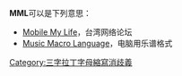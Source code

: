 '''MML'''可以是下列意思：
* [[Mobile_My_Life|Mobile My Life]]，台湾网络论坛
* [[Music_Macro_Language|Music Macro Language]]，电脑用乐谱格式

{{disamb}}
[[Category:三字拉丁字母縮寫消歧義|Category:三字拉丁字母縮寫消歧義]]